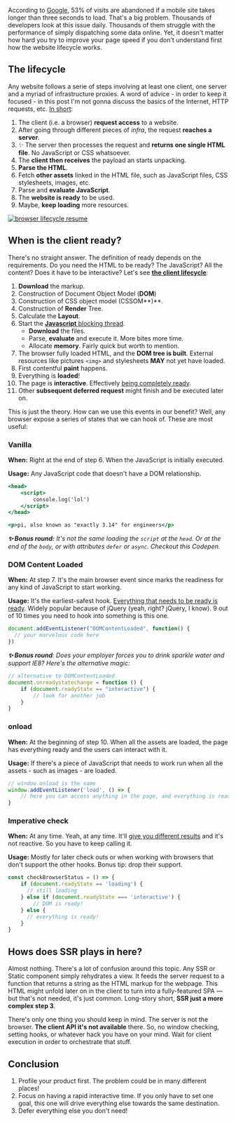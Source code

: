 
According to [Google](https://www.thinkwithgoogle.com/intl/en-ca/marketing-strategies/app-and-mobile/mobile-page-speed-new-industry-benchmarks/), 53% of visits are abandoned if a mobile site takes longer than three seconds to load. That's a big problem. Thousands of developers look at this issue daily. Thousands of them struggle with the performance of simply dispatching some data online. Yet, it doesn't matter how hard you try to improve your page speed if you don't understand first how the website lifecycle works.

## The lifecycle

Any website follows a serie of steps involving at least one client, one server and a myriad of infrastructure proxies. A word of advice - in order to keep it focused - in this post I'm not gonna discuss the basics of the Internet, HTTP requests, etc. [In short](https://developer.mozilla.org/en-US/docs/Web/Performance/How_browsers_work):

1. The client (i.e. a browser) **request access** to a website.
2. After going through different pieces of *infra*, the request **reaches a server**.
3. ✨ The server then processes the request and **returns one single HTML file**. No JavaScript or CSS whatsoever.
4. The **client then receives** the payload an starts unpacking.
5. **Parse the HTML**.
6. Fetch **other assets** linked in the HTML file, such as JavaScript files, CSS stylesheets, images, etc.
7. Parse and **evaluate JavaScript**.
8. The **website is ready** to be used.
9. Maybe, **keep loading** more resources.

[![browser lifecycle resume](browser-lifecycle.jpeg)](https://scotch.io/@Venkatraman/browser-life-cycle)

## When is the client ready?

There's no straight answer. The definition of ready depends on the requirements. Do you need the HTML to be ready? The JavaScript? All the content? Does it have to be interactive? Let's see **[the client lifecycle](https://javascript.info/onload-ondomcontentloaded)**:

1. **Download** the markup.
2. Construction of Document Object Model (**DOM**)
3. Construction of CSS object model (CSSOM**)**.
4. Construction of **Render** Tree.
5. Calculate the **Layout**.
6. Start the [**Javascript** blocking thread](https://web.dev/bootup-time/).
    - **Download** the files.
    - Parse, **evaluate** and execute it. More bites more time.
    - Allocate **memory**. Fairly quick but worth to mention.
7. The browser fully loaded HTML, and the **DOM tree is built**. External resources like pictures `<img>` and stylesheets **MAY** not yet have loaded.
8. First contentful **paint** happens.
9. Everything is **loaded**!
10. The page is **interactive**. Effectively [being completely ready](https://web.dev/interactive/).
11. Other **subsequent deferred request** might finish and be executed later on.

This is just the theory. How can we use this events in our benefit? Well, any browser expose a series of states that we can hook of. These are most useful:

### Vanilla

**When:** Right at the end  of step 6. When the JavaScript is initially executed.

**Usage:** Any JavaScript code that doesn't have a DOM relationship.

```jsx
<head>
	<script>
		console.log('lol')
	</script>
</head>

<p>pi, also known as "exactly 3.14" for engineers</p>
```

_**✨ Bonus round:** It's not the same loading the `script` at the `head`. Or at the end of the `body`, or with attributes `defer` or `async`. Checkout this Codepen._

### DOM Content Loaded

**When:** At step 7. It's the main browser event since marks the readiness for any kind of JavaScript to start working.

**Usage:** It's the earliest-safest hook. [Everything that needs to be ready is ready](https://developer.mozilla.org/en-US/docs/Web/API/Window/DOMContentLoaded_event). Widely popular because of jQuery (yeah, right? jQuery, I know). 9 out of 10 times you need to hook into something is this one.

```jsx
document.addEventListener("DOMContentLoaded", function() {
  // your marvelous code here
})
```

_**✨ Bonus round**: Does your employer forces you to drink sparkle water and support IE8? Here's the alternative magic:_

```jsx
// alternative to DOMContentLoaded
document.onreadystatechange = function () {
    if (document.readyState == "interactive") {
        // look for another job
    }
}
```

### onload

**When:** At the beginning of step 10. When all the assets are loaded, the page has everything ready and the users can interact with it.

**Usage:** If there's a piece of JavaScript that needs to work run when all the assets - such as images - are loaded.

```jsx
// window.onload is the same
window.addEventListener('load', () => {
	// here you can access anything in the page, and everything is ready
}
```

### Imperative check

**When:** At any time. Yeah, at any time. It'll [give you different results](https://developer.mozilla.org/en-US/docs/Web/API/Document/readyState) and it's not reactive. So you have to keep calling it.

**Usage:** Mostly for later check outs or when working with browsers that don't support the other hooks. Bonus tip: drop their support.

```jsx
const checkBrowserStatus = () => {
	if (document.readyState == 'loading') {
	  // still loading
	} else if (document.readyState === 'interactive') {
		// DOM is ready!
	} else {
	  // everything is ready!
	}
}
```

## Hows does SSR plays in here?

Almost nothing. There's a lot of confusion around this topic. Any SSR or Static component simply rehydrates a view. It feeds the server request to a function that returns a string as the HTML markup for the webpage. This HTML might unfold later on in the client to turn into a fully-featured SPA — but that's not needed, it's just common. Long-story short, **SSR just a more complex step 3**.

There's only one thing you should keep in mind. The server is not the browser. **The client API it's not available** there. So, no window checking, setting hooks, or whatever hack you have on your mind. Wait for client execution in order to orchestrate that stuff.

## Conclusion

1. Profile your product first. The problem could be in many different places!
2. Focus on having a rapid interactive time. If you only have to set one goal, this one will drive everything else towards the same destination.
3. Defer everything else you don't need!
